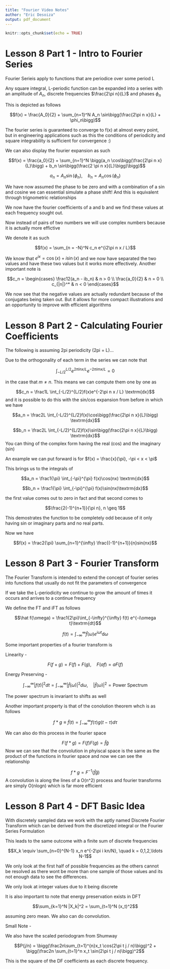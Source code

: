 ```yaml
---
title: "Fourier Video Notes"
author: "Eric Desoiza"
output: pdf_document
---
```


```r
knitr::opts_chunk$set(echo = TRUE)
```

# Lesson 8 Part 1 - Intro to Fourier Series

Fourier Serieis apply to functions that are periodice over some period L

Any square integral, L-periodic function can be expanded into a series with an amplitude of $A_n$, discrete frequencies $\frac{2\pi n}{L}$ and phases $\phi_n$

This is depicted as follows

$$f(x) = \frac{A_0}{2} + \sum_{n=1}^N A_n \sin\bigg(\frac{2\pi n x}{L} + \phi_n\bigg)$$

The fourier series is guaranteed to converge to f(x) at almost every point, but in engineering applications such as this the conditions of periodicity and square integrability is sufficient for convergence :)

We can also display the fourier expansion as such

$$f(x) = \frac{a_0}{2} + \sum_{n=1}^N \bigg(a_n \cos\bigg(\frac{2\pi n x}{L}\bigg) + b_n \sin\bigg(\frac{2 \pi n x}{L}\bigg)\bigg)$$

$$a_n = A_n\sin(\phi_n), \quad b_n = A_n\cos(\phi_n)$$

We have now assumed the phase to be zero and with a combination of a sin and cosine we can essential simulate a phase shift! And this is equivalent through trignometric relationships

We now have the fourier coefficients of a and b and we find these values at each frequency sought out.

Now instead of pairs of two numbers we will use complex numbers because it is actually more effictive

We denote it as such 

$$f(x) = \sum_{n = -N}^N c_n e^{i2\pi n x / L}$$

We know that $e^{ix} = \cos(x) + i\sin(x)$ and we now have separated the two values and have these two values but it works more effectively. Another important note is

$$c_n = \begin{cases}
\frac12(a_n - ib_n) & n > 0 \\
\frac{a_0}{2} & n = 0 \\
c_{|n|}^* & n < 0
\end{cases}$$

We now see that the negative values are actually redundant because of the conjugates being taken out. But it allows for more compact illustrations and an opportunity to improve with efficient algorithms

# Lesson 8 Part 2 - Calculating Fourier Coefficients

The following is assuming 2pi periodicity (2pi = L)...

Due to the orthogonality of each term in the series we can note that 

$$\int_{-L/2}^{L/2}e^{2\pi i n x/L}e^{-2\pi i m x / L} = 0$$

in the case that $m \neq n$. This means we can compute them one by one as 

$$c_n = \frac1L \int_{-L/2}^{L/2}f(x)e^{-2\pi n x / L} \textrm{dx}$$
and it is possible to do this with the sin/cos expansion from before in which we have 

$$a_n = \frac2L \int_{-L/2}^{L/2}f(x)\cos\bigg(\frac{2\pi n x}{L}\bigg) \textrm{dx}$$

$$b_n = \frac2L \int_{-L/2}^{L/2}f(x)\sin\bigg(\frac{2\pi n x}{L}\bigg) \textrm{dx}$$
You can thing of the complex form having the real (cos) and the imaginary (sin)

An example we can put forward is for $f(x) = \frac{x}{\pi}, -\pi < x < \pi$

This brings us to the integrals of 

$$a_n = \frac1{\pi} \int_{-\pi}^{\pi} f(x)\cos(nx) \textrm{dx}$$

$$b_n = \frac1{\pi} \int_{-\pi}^{\pi} f(x)\sin(nx)\textrm{dx}$$

the first value comes out to zero in fact and that second comes to 

$$\frac{2(-1)^{n+1}}{\pi n}, n \geq 1$$

This demostrates the function to be completely odd because of it only having sin or imaginary parts and no real parts.

Now we have 

$$f(x) = \frac2{\pi} \sum_{n=1}^{\infty} \frac{(-1)^{n+1}}{n}sin(nx)$$

# Lesson 8 Part 3 - Fourier Transform

The Fourier Transform is intended to extend the concept of fourier series into functions that usually do not fit the parameters of convergence

If we take the L-periodicity we continue to grow the amount of times it occurs and arrives to a continue frequency

We define the FT and iFT as follows

$$\hat f(\omega) = \frac1{2\pi}\int_{-\infty}^{\infty} f(t) e^{-i\omega t}\textrm{dt}$$

$$f(t) = \int_{-\infty}^{\infty}\hat f (\omega)e^{i\omega t}\textrm{d}\omega$$

Some important properties of a fourier transform is

Linearity - 

$$F(f + g) = F(f) + F(g), \quad F(af) = aF(f)$$

Energy Preserving -

$$\int_{-\infty}^{\infty}|f(t)|^2dt = \int_{-\infty}^{\infty}|\hat f(\omega)|^2 d\omega, \quad |\hat f (\omega)|^2 = \textrm{Power Spectrum}$$

The power spectrum is invariant to shifts as well

Another important property is that of the conolution theorem whch is as follows 

$$f * g \equiv \tilde{f}(t) = \int_{-\infty}^{\infty}f(\tau)g(t - \tau) d\tau$$

We can also do this process in the fourier space

$$F(f*g) = F(f)F(g) = \hat{f}\hat{g}$$
Now we can see that the convolution in phyiscal space is the same as the product of the functions in fourier space and now we can see the relationship

$$f *g = F^{-1}(\hat{f}\hat{g})$$
A convolution is along the lines of a O(n^2) process and fourier transforms are simply O(nlogn) which is far more efficient

# Lesson 8 Part 4 - DFT Basic Idea

With discretely sampled data we work with the aptly named Discrete Fourier Transform which can be derived from the discretized integral or the Fourier Series Formulation

This leads to the same outcome with a finite sum of discrete frequencies

$$X_k \equiv \sum_{n=0}^{N-1} x_n e^{-2\pi i kn/N}, \quad k = 0,1,2,\ldots N-1$$

We only look at the first half of possible frequencies as the others cannot be resolved as there wont be more than one sample of those values and its not enough data to see the differences.

We only look at integer values due to it being discrete

It is also important to note that energy preservation exists in DFT

$$\sum_{k=1}^N |X_k|^2 = \sum_{t=1}^N (x_t)^2$$

assuming zero mean. We also can do convolution.

Small Note - 

We also have the scaled periodogram from Shumway

$$P(j/n) = \bigg(\frac2n\sum_{t=1}^{n}x_t \cos(2\pi t j / n)\bigg)^2 + \bigg(\frac2n \sum_{t=1}^n x_t \sin(2\pi t j / n)\bigg)^2$$

This is the square of the DF coefficients as each discrete frequency.

